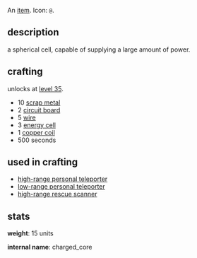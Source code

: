 {{FixTitle}}
An [[items|item]]. Icon: <code><nowiki>@</nowiki></code>.

== description ==

a spherical cell, capable of supplying a large amount of power.

== crafting ==

unlocks at [[level 35]].

* 10 [[scrap metal]]
* 2 [[circuit board]]
* 5 [[wire]]
* 3 [[energy cell]]
* 1 [[copper coil]]
* 500 seconds

== used in crafting ==

* [[high-range personal teleporter]]
* [[low-range personal teleporter]]
* [[high-range rescue scanner]]

== stats ==

'''weight''': 15 units

'''internal name''': charged_core